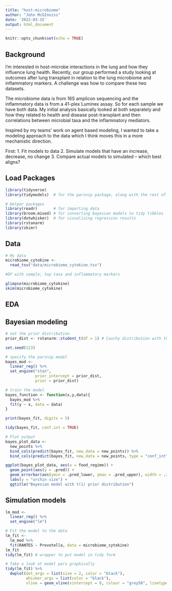 ```yaml
---
title: "host-microbiome"
author: "John McGInniss"
date: '2022-03-15'
output: html_document
---
```


```r
knitr::opts_chunk$set(echo = TRUE)
```

## Background

I'm interested in host-microbe interactions in the lung and how they influence lung health. Recently, our group performed a study looking at outcomes after lung transplant in relation to the lung  microbiome and inflammatory markers. A challenge was how to compare these two datasets.

The microbiome data is from 16S amplicon sequencing and the inflammatory data is from a 41-plex Luminex assay. So for each sample we have both data. My initial analysis basically looked at both separately and how they related to health and disease post-transplant and then correlations between microbial taxa and the inflammatory mediators. 

Inspired by my teams' work on agent based modeling, I wanted to take a modeling approach to the data which I think moves this in a more mechanistic direction. 

First:
1. Fit models to data
2. Simulate models that have an increase, decrease, no change
3. Compare actual models to simulated -- which best aligns?


## Load Packages
```r
library(tidyverse)
library(tidymodels)  # for the parsnip package, along with the rest of tidymodels

# Helper packages
library(readr)       # for importing data
library(broom.mixed) # for converting bayesian models to tidy tibbles
library(dotwhisker)  # for visualizing regression results
library(rstanarm)
library(skimr)
```

## Data


```r
# My data
microbiome_cytokine <- 
  read_tsv("data/microbiome_cytokine.tsv")

#DF with sample, top taxa and inflammatory markers

glimpse(microbiome_cytokine)
skim(microbiome_cytokine)

```

## EDA

## Bayesian modeling
```r
# set the prior distribution
prior_dist <- rstanarm::student_t(df = 1) # Cauchy distribution with thick tails

set.seed(123)

# specify the parsnip model
bayes_mod <-   
  linear_reg() %>% 
  set_engine("stan", 
             prior_intercept = prior_dist, 
             prior = prior_dist) 

# train the model
bayes_function <- function(x,y,data){
  bayes_mod %>% 
  fit(y ~ x, data = data)
}

print(bayes_fit, digits = 5)

tidy(bayes_fit, conf.int = TRUE)

# Plot output
bayes_plot_data <- 
  new_points %>% 
  bind_cols(predict(bayes_fit, new_data = new_points)) %>% 
  bind_cols(predict(bayes_fit, new_data = new_points, type = "conf_int"))

ggplot(bayes_plot_data, aes(x = food_regime)) + 
  geom_point(aes(y = .pred)) + 
  geom_errorbar(aes(ymin = .pred_lower, ymax = .pred_upper), width = .2) + 
  labs(y = "urchin size") + 
  ggtitle("Bayesian model with t(1) prior distribution")
```

## Simulation models
```r
lm_mod <- 
  linear_reg() %>% 
  set_engine("lm")

# Fit the model to the data
lm_fit <- 
  lm_mod %>% 
  fit(RANTES ~ Prevotella, data = microbiome_cytokine)
lm_fit
tidy(lm_fit) # wrapper to put model in tidy form

# Take a look at model pars graphically
tidy(lm_fit) %>% 
  dwplot(dot_args = list(size = 2, color = "black"),
         whisker_args = list(color = "black"),
         vline = geom_vline(xintercept = 0, colour = "grey50", linetype = 2))
```


